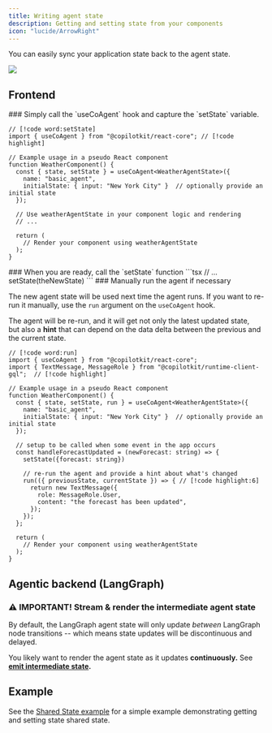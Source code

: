 ```yaml
---
title: Writing agent state
description: Getting and setting state from your components
icon: "lucide/ArrowRight"
---
```


You can easily sync your application state back to the agent state.

<Frame>
  <img src="/images/coagents/intermediate-state.gif" />
</Frame>

## Frontend

<Steps>

<Step>
### Simply call the `useCoAgent` hook and capture the `setState` variable.

```tsx
// [!code word:setState]
import { useCoAgent } from "@copilotkit/react-core"; // [!code highlight]

// Example usage in a pseudo React component
function WeatherComponent() {
  const { state, setState } = useCoAgent<WeatherAgentState>({
    name: "basic_agent",
    initialState: { input: "New York City" }  // optionally provide an initial state
  });

  // Use weatherAgentState in your component logic and rendering
  // ...

  return (
    // Render your component using weatherAgentState
  );
}
```

</Step>

<Step>
### When you are ready, call the `setState` function
```tsx
// ...
setState(theNewState)
```

</Step>

<Step>
### Manually run the agent if necessary

The new agent state will be used next time the agent runs.
If you want to re-run it manually, use the `run` argument on the `useCoAgent` hook.

The agent will be re-run, and it will get not only the latest updated state, <br/>
but also a **hint** that can depend on the data delta between the previous and the current state.

```tsx
// [!code word:run]
import { useCoAgent } from "@copilotkit/react-core";
import { TextMessage, MessageRole } from "@copilotkit/runtime-client-gql";  // [!code highlight]

// Example usage in a pseudo React component
function WeatherComponent() {
  const { state, setState, run } = useCoAgent<WeatherAgentState>({
    name: "basic_agent",
    initialState: { input: "New York City" }  // optionally provide an initial state
  });

  // setup to be called when some event in the app occurs
  const handleForecastUpdated = (newForecast: string) => {
    setState({forecast: string})

    // re-run the agent and provide a hint about what's changed
    run(({ previousState, currentState }) => { // [!code highlight:6]
      return new TextMessage({
        role: MessageRole.User,
        content: "the forecast has been updated",
      });
    });
  };

  return (
    // Render your component using weatherAgentState
  );
}
```

</Step>

</Steps>

## Agentic backend (LangGraph)

<Steps>
<Step>

### ⚠️ IMPORTANT! Stream & render the intermediate agent state

By default, the LangGraph agent state will only update _between_ LangGraph node transitions --
which means state updates will be discontinuous and delayed.

You likely want to render the agent state as it updates **continuously.** See **[emit intermediate state](/coagents/advanced/intermediate-state-streaming).**

</Step>
</Steps>

## Example

See the [Shared State example](https://github.com/CopilotKit/CopilotKit/tree/main/examples/coagents-shared-state) for a simple example demonstrating getting and setting state shared state.
